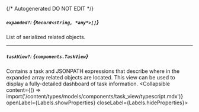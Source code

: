 {/* Autogenerated DO NOT EDIT  */}

##### `expanded?`: *{`Record<string, *any*>[]`}*
List of serialized related objects.

---
##### `taskView?`: *{`components.TaskView`}*
Contains a task and JSONPATH expressions that describe where in the expanded array related objects are located. This view can be used to display a fully\-detailed dashboard of task information.
<Collapsible content={() => import('/content/types/models/components/task_view/typescript.mdx')} openLabel={Labels.showProperties} closeLabel={Labels.hideProperties}>
</Collapsible>


